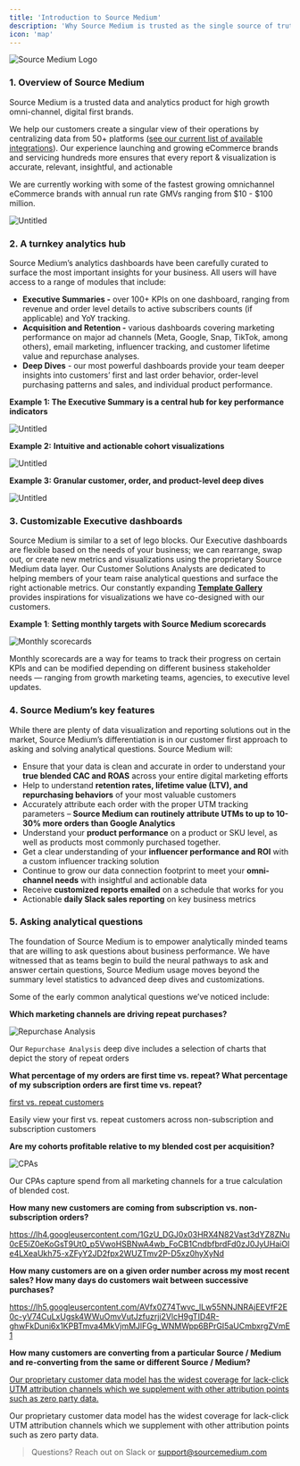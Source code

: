 ```yaml
---
title: 'Introduction to Source Medium'
description: 'Why Source Medium is trusted as the single source of truth for analytically minded eCommerce brands'
icon: 'map'
---
```


![Source Medium Logo](/logo/sm_logo.svg)

### 1. Overview of Source Medium

Source Medium is a trusted data and analytics product for high growth omni-channel, digital first brands. 

We help our customers create a singular view of their operations by centralizing data from 50+ platforms ([see our current list of available integrations](https://help.sourcemedium.com/integration-docs)). Our experience launching and growing eCommerce brands and servicing hundreds more ensures that every report & visualization is accurate, relevant, insightful, and actionable

We are currently working with some of the fastest growing omnichannel eCommerce brands with annual run rate GMVs ranging from $10 - $100 million.

![Untitled](/images/article-imgs/intro-to-sm/intro-to-sm-1.png)

### 2. A turnkey analytics hub

Source Medium’s analytics dashboards have been carefully curated to surface the most important insights for your business. All users will have access to a range of modules that include: 

- **Executive Summaries -** over 100+ KPIs on one dashboard, ranging from revenue and order level details to active subscribers counts (if applicable) and YoY tracking.
- **Acquisition and Retention -** various dashboards covering marketing performance on major ad channels (Meta, Google, Snap, TikTok, among others), email marketing, influencer tracking, and customer lifetime value and repurchase analyses.
- **Deep Dives** - our most powerful dashboards provide your team deeper insights into customers’ first and last order behavior, order-level purchasing patterns and sales, and individual product performance.

**Example 1: The Executive Summary is a central hub for key performance indicators**

![Untitled](/images/article-imgs/intro-to-sm/intro-to-sm-2.png)

**Example 2:** **Intuitive and actionable cohort visualizations**

![Untitled](/images/article-imgs/intro-to-sm/intro-to-sm-3.png)

**Example 3: Granular customer, order, and product-level deep dives**

![Untitled](/images/article-imgs/intro-to-sm/intro-to-sm-4.png)

### 3. Customizable Executive dashboards

Source Medium is similar to a set of lego blocks. Our Executive dashboards are flexible based on the needs of your business; we can rearrange, swap out, or create new metrics and visualizations using the proprietary Source Medium data layer. Our Customer Solutions Analysts are dedicated to helping members of your team raise analytical questions and surface the right actionable metrics. Our constantly expanding [**Template Gallery**](https://help.sourcemedium.com/articles/template-gallery) provides inspirations for visualizations we have co-designed with our customers. 

**Example 1**: **Setting monthly targets with Source Medium scorecards** 

![Monthly scorecards](/images/article-imgs/intro-to-sm/intro-to-sm-5.png)

Monthly scorecards are a way for teams to track their progress on certain KPIs and can be modified depending on different business stakeholder needs — ranging from growth marketing teams, agencies, to executive level updates.

### 4. Source Medium’s key features

While there are plenty of data visualization and reporting solutions out in the market, Source Medium’s differentiation is in our customer first approach to asking and solving analytical questions. Source Medium will: 

- Ensure that your data is clean and accurate in order to understand your **true blended CAC and ROAS** across your entire digital marketing efforts
- Help to understand **retention rates, lifetime value (LTV), and repurchasing behaviors** of your most valuable customers
- Accurately attribute each order with the proper UTM tracking parameters – **Source Medium can routinely attribute UTMs to up to 10-30% more orders than Google Analytics**
- Understand your **product performance** on a product or SKU level, as well as products most commonly purchased together.
- Get a clear understanding of your **influencer performance and ROI** with a custom influencer tracking solution
- Continue to grow our data connection footprint to meet your **omni-channel needs** with insightful and actionable data
- Receive **customized reports emailed** on a schedule that works for you
- Actionable **daily Slack sales reporting** on key business metrics

### 5. Asking analytical questions

The foundation of Source Medium is to empower analytically minded teams that are willing to ask questions about business performance. We have witnessed that as teams begin to build the neural pathways to ask and answer certain questions, Source Medium usage moves beyond the summary level statistics to advanced deep dives and customizations. 

Some of the early common analytical questions we’ve noticed include: 

**Which marketing channels are driving repeat purchases?**

![`Repurchase Analysis`](/images/article-imgs/intro-to-sm/intro-to-sm-6.png)

Our `Repurchase Analysis` deep dive includes a selection of charts that depict the story of repeat orders

**What percentage of my orders are first time vs. repeat? What percentage of my subscription orders are first time vs. repeat?**

[first vs. repeat customers](https://lh5.googleusercontent.com/iFG3qOtkMCnnCczeO550HLPCyP4joGrBHFMcNJJIm6zjXQZUmZ6Wb_hQeRKFH7Lhajx9YmMq80Hi3mYVzU4-_7M3OQnhA_p2KG6iL274T4A5Pkls2ra8UcnOJ5WoKZudVwtDvjsj)

Easily view your first vs. repeat customers across non-subscription and subscription customers

**Are my cohorts profitable relative to my blended cost per acquisition?**

![CPAs](/images/article-imgs/intro-to-sm/intro-to-sm-8.png)

Our CPAs capture spend from all marketing channels for a true calculation of blended cost. 

**How many new customers are coming from subscription vs. non-subscription orders?**

https://lh4.googleusercontent.com/1GzU_DGJ0x03HRX4N82Vast3dYZ8ZNu0cE5iZ0eKoGsT9Ut0_p5VwoHSBNwA4wb_FoCB1CndbfbrdFd0zJ0JyUHaiOle4LXeaUkh75-xZFyY2JD2fpx2WUZTmv2P-D5xz0hyXyNd

**How many customers are on a given order number across my most recent sales? How many days do customers wait between successive purchases?**

https://lh5.googleusercontent.com/AVfx0Z74Twvc_lLw55NNJNRAjEEVfF2E0c-yV74CuLxUgsk4WWuOmvVutJzfuzrji2VlcH9gTID4R-ghwFkDuni6x1KPBTmva4MkVjmMJlFGg_WNMWpp6BPrGI5aUCmbxrgZVmE1

**How many customers are converting from a particular Source / Medium and re-converting from the same or different Source / Medium?**

[Our proprietary customer data model has the widest coverage for lack-click UTM attribution channels which we supplement with other attribution points such as zero party data.  ](https://lh3.googleusercontent.com/LAJ_-PFZtAY7_IAyrpO80qeIjb3Zw96hxaM3ciDnr_D9bwyzMGGjyGxhjD9EJ4yBwJYHTZg5RuVDIhIhs0W5WrXisZKhRz98zwPjDD7mN9wPH5FnNsYBc2zLafShE3olHduy9a5Q)

Our proprietary customer data model has the widest coverage for lack-click UTM attribution channels which we supplement with other attribution points such as zero party data.  

> Questions? Reach out on Slack or [support@sourcemedium.com](mailto:support@supportmedium.com)
>
